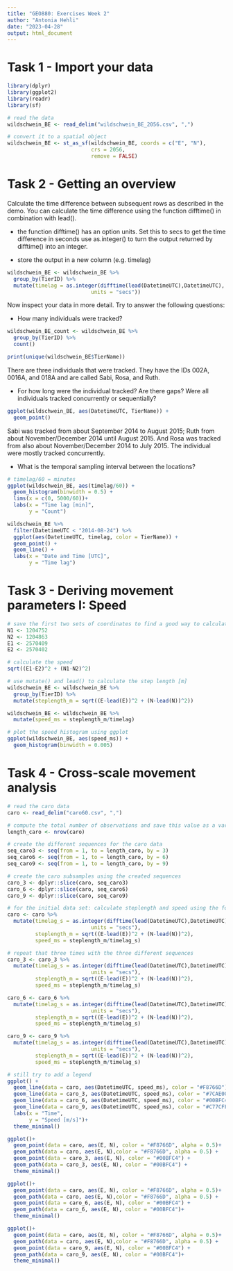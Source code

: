 ```yaml
---
title: "GEO880: Exercises Week 2"
author: "Antonia Hehli"
date: "2023-04-28"
output: html_document
---
```


# Task 1 - Import your data

```r
library(dplyr)
library(ggplot2)
library(readr) 
library(sf)
```


```r
# read the data
wildschwein_BE <- read_delim("wildschwein_BE_2056.csv", ",")

# convert it to a spatial object
wildschwein_BE <- st_as_sf(wildschwein_BE, coords = c("E", "N"), 
                           crs = 2056, 
                           remove = FALSE)
```

# Task 2 - Getting an overview

Calculate the time difference between subsequent rows as described in the demo. You can calculate the time difference using the function difftime() in combination with lead().

- the function difftime() has an option units. Set this to secs to get the time difference in seconds
use as.integer() to turn the output returned by difftime() into an integer.

- store the output in a new column (e.g. timelag)

```r
wildschwein_BE <- wildschwein_BE %>%
  group_by(TierID) %>%
  mutate(timelag = as.integer(difftime(lead(DatetimeUTC),DatetimeUTC),
                           units = "secs"))

```

Now inspect your data in more detail. Try to answer the following questions:

- How many individuals were tracked?

```r
wildschwein_BE_count <- wildschwein_BE %>%
  group_by(TierID) %>%
  count()

print(unique(wildschwein_BE$TierName))
```

There are three individuals that were tracked. They have the IDs 002A, 0016A, and 018A and are called Sabi, Rosa, and Ruth.

- For how long were the individual tracked? Are there gaps? Were all individuals tracked concurrently or sequentially?

```r
ggplot(wildschwein_BE, aes(DatetimeUTC, TierName)) + 
  geom_point()
```

Sabi was tracked from about September 2014 to August 2015; Ruth from about November/December 2014 until August 2015. And Rosa was tracked from also about November/December 2014 to July 2015. The individual were mostly tracked concurrently.

- What is the temporal sampling interval between the locations?

```r
# timelag/60 = minutes
ggplot(wildschwein_BE, aes(timelag/60)) + 
  geom_histogram(binwidth = 0.5) + 
  lims(x = c(0, 5000/60))+
  labs(x = "Time lag [min]",
       y = "Count")
```

```r
wildschwein_BE %>%
  filter(DatetimeUTC < "2014-08-24") %>%
  ggplot(aes(DatetimeUTC, timelag, color = TierName)) + 
  geom_point() + 
  geom_line() +
  labs(x = "Date and Time [UTC]",
       y = "Time lag")
```

# Task 3 - Deriving movement parameters I: Speed

```r
# save the first two sets of coordinates to find a good way to calculate the step length [m]
N1 <- 1204752
N2 <- 1204863
E1 <- 2570409
E2 <- 2570402

# calculate the speed
sqrt((E1-E2)^2 + (N1-N2)^2)
```

```r
# use mutate() and lead() to calculate the step length [m]
wildschwein_BE <- wildschwein_BE %>%
  group_by(TierID) %>%
  mutate(steplength_m = sqrt((E-lead(E))^2 + (N-lead(N))^2))
```

```r
wildschwein_BE <- wildschwein_BE %>% 
  mutate(speed_ms = steplength_m/timelag)
```

```r
# plot the speed histogram using ggplot
ggplot(wildschwein_BE, aes(speed_ms)) + 
  geom_histogram(binwidth = 0.005)
```

# Task 4 - Cross-scale movement analysis

```r
# read the caro data
caro <- read_delim("caro60.csv", ",")
```

```r
# compute the total number of observations and save this value as a variable
length_caro <- nrow(caro)

# create the different sequences for the caro data
seq_caro3 <- seq(from = 1, to = length_caro, by = 3)
seq_caro6 <- seq(from = 1, to = length_caro, by = 6)
seq_caro9 <- seq(from = 1, to = length_caro, by = 9)

# create the caro subsamples using the created sequences
caro_3 <- dplyr::slice(caro, seq_caro3)
caro_6 <- dplyr::slice(caro, seq_caro6)
caro_9 <- dplyr::slice(caro, seq_caro9)

```

```r
# for the initial data set: calculate steplength and speed using the formulas from task 3
caro <- caro %>%
  mutate(timelag_s = as.integer(difftime(lead(DatetimeUTC),DatetimeUTC),
                           units = "secs"),
         steplength_m = sqrt((E-lead(E))^2 + (N-lead(N))^2),
         speed_ms = steplength_m/timelag_s)

# repeat that three times with the three different sequences
caro_3 <- caro_3 %>%
  mutate(timelag_s = as.integer(difftime(lead(DatetimeUTC),DatetimeUTC),
                           units = "secs"),
         steplength_m = sqrt((E-lead(E))^2 + (N-lead(N))^2),
         speed_ms = steplength_m/timelag_s)

caro_6 <- caro_6 %>%
  mutate(timelag_s = as.integer(difftime(lead(DatetimeUTC),DatetimeUTC),
                           units = "secs"),
         steplength_m = sqrt((E-lead(E))^2 + (N-lead(N))^2),
         speed_ms = steplength_m/timelag_s)

caro_9 <- caro_9 %>%
  mutate(timelag_s = as.integer(difftime(lead(DatetimeUTC),DatetimeUTC),
                           units = "secs"),
         steplength_m = sqrt((E-lead(E))^2 + (N-lead(N))^2),
         speed_ms = steplength_m/timelag_s)
```

```r
# still try to add a legend
ggplot() + 
  geom_line(data = caro, aes(DatetimeUTC, speed_ms), color = "#F8766D") +
  geom_line(data = caro_3, aes(DatetimeUTC, speed_ms), color = "#7CAE00") +
  geom_line(data = caro_6, aes(DatetimeUTC, speed_ms), color = "#00BFC4") + 
  geom_line(data = caro_9, aes(DatetimeUTC, speed_ms), color = "#C77CFF")+
  labs(x = "Time",
       y = "Speed [m/s]")+
  theme_minimal()
```

```r
ggplot()+ 
  geom_point(data = caro, aes(E, N), color = "#F8766D", alpha = 0.5)+
  geom_path(data = caro, aes(E, N),color = "#F8766D", alpha = 0.5) + 
  geom_point(data = caro_3, aes(E, N), color = "#00BFC4") + 
  geom_path(data = caro_3, aes(E, N), color = "#00BFC4") + 
  theme_minimal()

ggplot()+ 
  geom_point(data = caro, aes(E, N), color = "#F8766D", alpha = 0.5)+
  geom_path(data = caro, aes(E, N),color = "#F8766D", alpha = 0.5) + 
  geom_point(data = caro_6, aes(E, N), color = "#00BFC4") + 
  geom_path(data = caro_6, aes(E, N), color = "#00BFC4")+
  theme_minimal()

ggplot()+ 
  geom_point(data = caro, aes(E, N), color = "#F8766D", alpha = 0.5)+
  geom_path(data = caro, aes(E, N),color = "#F8766D", alpha = 0.5) + 
  geom_point(data = caro_9, aes(E, N), color = "#00BFC4") + 
  geom_path(data = caro_9, aes(E, N), color = "#00BFC4")+
  theme_minimal()
```

